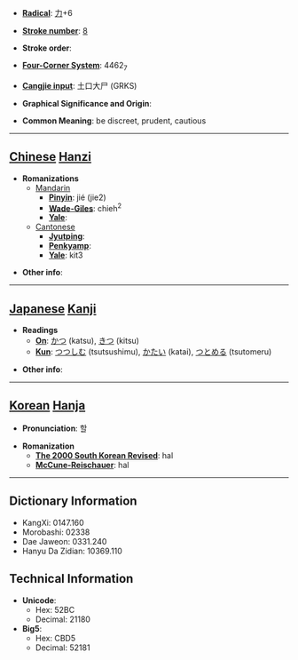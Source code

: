 * '''[[Wiktionary:Chinese radical index| Radical]]''': [[Wiktionary:Chinese radical index 力|力]]+6

* '''[[Wiktionary:Chinese total strokes index|Stroke number]]''': [[Wiktionary:Chinese total strokes index 8|8]]

* '''Stroke order''': 

* '''[[Wiktionary:Chinese four corner index|Four-Corner System]]''': 4462<sub>7</sub>

* '''[[Wiktionary:Chinese Cangjie index|Cangjie input]]''': 土口大尸 (GRKS)

* '''Graphical Significance and Origin''': 

* '''Common Meaning''': be discreet, prudent, cautious

----

== [[Chinese]] [[Hanzi]] ==

* '''Romanizations'''
** [[Mandarin]]
*** '''[[Pinyin]]''': jié (jie2)
*** '''[[Wade-Giles]]''': chieh<sup>2</sup>
*** '''[[Yale]]''': 
**[[Cantonese]]
***'''[[Jyutping]]''':
***'''[[Penkyamp]]''': 
***'''[[Yale]]''': kit3

* '''Other info''': 

----

== [[Japanese]] [[Kanji]] ==

* '''Readings'''
** '''[[On]]''': [[かつ]] (katsu), [[きつ]] (kitsu)
** '''[[Kun]]''': [[つつしむ]] (tsutsushimu), [[かたい]] (katai), [[つとめる]] (tsutomeru)

* '''Other info''':  

----

== [[Korean]] [[Hanja]] ==

* '''Pronunciation''': 할

* '''Romanization'''
** '''[[The 2000 South Korean Revised Romanization|The 2000 South Korean Revised]]''': hal
** '''[[McCune-Reischauer]]''': hal

----

== Dictionary Information ==

* KangXi: 0147.160
* Morobashi: 02338
* Dae Jaweon: 0331.240
* Hanyu Da Zidian: 10369.110

== Technical Information ==

* '''Unicode''':
** Hex: 52BC
** Decimal: 21180
* '''Big5''':
** Hex: CBD5
** Decimal: 52181